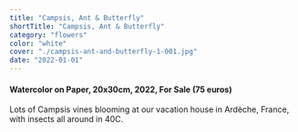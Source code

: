 ```yaml
---
title: "Campsis, Ant & Butterfly"
shortTitle: "Campsis, Ant & Butterfly"
category: "flowers"
color: "white"
cover: "./campsis-ant-and-butterfly-1-001.jpg"
date: "2022-01-01"
---
```

    
#### Watercolor on Paper, 20x30cm, 2022, For Sale (75 euros)
    
Lots of Campsis vines blooming at our vacation house in Ardèche, France, with insects all around in 40C.